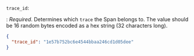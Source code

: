 `trace_id`: 

: _Required_. Determines which `trace` the Span belongs to. The value should be 16 random bytes encoded as a hex string (32 characters long).

  ```json
  {
    "trace_id": "1e57b752bc6e4544bbaa246cd1d05dee"
  }
  ```
